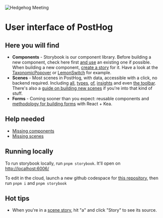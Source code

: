 
<Meta title="User interface of PostHog" />

![Hedgehog Meeting](https://d33wubrfki0l68.cloudfront.net/4711ff5796c2d62183754e8d881367b284a2d8b6/9feb4/static/bf1333526d9533f249143d6ac6820acb/b5380/product-people.png)

# User interface of PostHog

## Here you will find

- **Components** - Storybook is our component library. Before building a new component, check here first
  [and use](/docs/how-to-use-components--page) an existing one if possible.
  When building a new component, [create a story](/docs/how-to-create-stories--page#component-stories) for it.
  Have a look at the [TaxonomicPopover](/docs/filters-taxonomicpopover--taxonomic-string-popover-one-category) or
  [LemonSwitch](/docs/components-lemon-switch--lemon-switch) for example.
- **Scenes** - Most scenes in PostHog, with data, accessible with a click, no backend required. Including
  [all](/story/scenes-app-insights--trends-line-breakdown), [types](/story/scenes-app-insights--lifecycle),
  [of](/story/scenes-app-insights--trends-pie-breakdown), [insights](/story/scenes-app-insights--funnel-left-to-right-breakdown)
  and even [the toolbar](/story/scenes-other-toolbar--authenticated). There's also a [guide on building new scenes](/docs/how-to-build-a-scene--page)
  if you're into that kind of stuff.
- **Forms** - Coming sooner than you expect: reusable components and [methodology for building forms](/docs/how-to-build-a-form--page) with React + Kea.

## Help needed

- [Missing components](/docs/missing-components--page)
- [Missing scenes](/docs/missing-scenes--page)

## Running locally

To run storybook locally, run `pnpm storybook`. It'll open on [http://localhost:6006/](http://localhost:6006/)

To edit in the cloud, launch a new github codespace for [this repository](https://github.com/posthog/posthog), then run `pnpm i` and `pnpm storybook`

## Hot tips

- When you're in a [scene story](/story/scenes-app-dashboard--edit), hit "a" and click "Story" to see its source.
